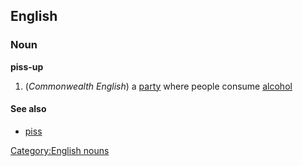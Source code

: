 == English ==
=== Noun ===
[[Category:English nouns]]
'''piss-up'''
#(''Commonwealth English'') a [[party]] where people consume [[alcohol]]
==== See also ====
* [[piss]]